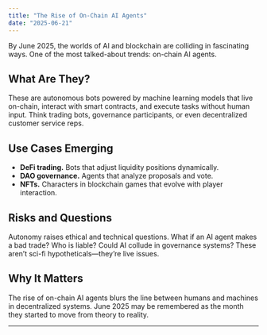 ```yaml
---
title: "The Rise of On-Chain AI Agents"
date: "2025-06-21"
---
```


By June 2025, the worlds of AI and blockchain are colliding in fascinating ways. One of the most talked-about trends: on-chain AI agents.

## What Are They?

These are autonomous bots powered by machine learning models that live on-chain, interact with smart contracts, and execute tasks without human input. Think trading bots, governance participants, or even decentralized customer service reps.

## Use Cases Emerging

- **DeFi trading.** Bots that adjust liquidity positions dynamically.  
- **DAO governance.** Agents that analyze proposals and vote.  
- **NFTs.** Characters in blockchain games that evolve with player interaction.  

## Risks and Questions

Autonomy raises ethical and technical questions. What if an AI agent makes a bad trade? Who is liable? Could AI collude in governance systems? These aren’t sci-fi hypotheticals—they’re live issues.

## Why It Matters

The rise of on-chain AI agents blurs the line between humans and machines in decentralized systems. June 2025 may be remembered as the month they started to move from theory to reality.

---